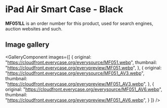 
# iPad Air Smart Case - Black

<Callout type='info' emoji='👉🏻'>**MF051LL** is an order number for this product, used for search engines, auction websites and such.</Callout>

## Image gallery

<GalleryComponent
    images={[
      {
        original: "https://cloudfront.everycase.org/everysource/MF051.webp",
        thumbnail: "https://cloudfront.everycase.org/everypreview/MF051.webp",
      },
      {
        original: "https://cloudfront.everycase.org/everysource/MF051_AV3.webp",
        thumbnail: "https://cloudfront.everycase.org/everypreview/MF051_AV3.webp",
      },
      {
        original: "https://cloudfront.everycase.org/everysource/MF051_AV6.webp",
        thumbnail: "https://cloudfront.everycase.org/everypreview/MF051_AV6.webp",
      }
    ]}
  />

